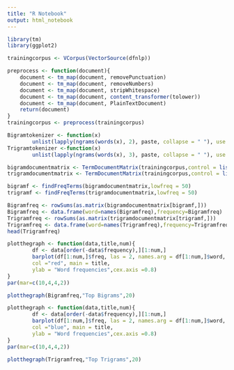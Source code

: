 ---
title: "R Notebook"
output: html_notebook
---



```{r}
library(tm)
library(ggplot2)
```
```{r}
trainingcorpus <- VCorpus(VectorSource(dfnlp))
```

```{r}
preprocess <- function(document){
    document <- tm_map(document, removePunctuation)
    document <- tm_map(document, removeNumbers)
    document <- tm_map(document, stripWhitespace)
    document <- tm_map(document, content_transformer(tolower))
    document <- tm_map(document, PlainTextDocument)
    return(document)
}
trainingcorpus <- preprocess(trainingcorpus)
```

```{r}
Bigramtokenizer <- function(x)
        unlist(lapply(ngrams(words(x), 2), paste, collapse = " "), use.names = FALSE)
Trigramtokenizer <-function(x)
        unlist(lapply(ngrams(words(x), 3), paste, collapse = " "), use.names = FALSE)
```
```{r}
bigramdocumentmatrix <- TermDocumentMatrix(trainingcorpus,control = list(tokenize = Bigramtokenizer))
trigramdocumentmatrix <- TermDocumentMatrix(trainingcorpus,control = list(tokenize = Trigramtokenizer))
```
```{r}
bigramf <- findFreqTerms(bigramdocumentmatrix,lowfreq = 50)
trigramf <- findFreqTerms(trigramdocumentmatrix,lowfreq = 50)
```
```{r}
Bigramfreq <- rowSums(as.matrix(bigramdocumentmatrix[bigramf,]))
Bigramfreq <- data.frame(word=names(Bigramfreq),frequency=Bigramfreq)
Trigramfreq <- rowSums(as.matrix(trigramdocumentmatrix[trigramf,]))
Trigramfreq <- data.frame(word=names(Trigramfreq),frequency=Trigramfreq)
head(Trigramfreq)
```

```{r}
plotthegraph <- function(data,title,num){
        df <- data[order(-data$frequency),][1:num,]
        barplot(df[1:num,]$freq, las = 2, names.arg = df[1:num,]$word,
        col ="red", main = title,
        ylab = "Word frequencies",cex.axis =0.8)
}
par(mar=c(10,4,4,2))

plotthegraph(Bigramfreq,"Top Bigrams",20)
```
```{r}
plotthegraph <- function(data,title,num){
        df <- data[order(-data$frequency),][1:num,]
        barplot(df[1:num,]$freq, las = 2, names.arg = df[1:num,]$word,
        col ="blue", main = title,
        ylab = "Word frequencies",cex.axis =0.8)
}
par(mar=c(10,4,4,2))

plotthegraph(Trigramfreq,"Top Trigrams",20)
```

